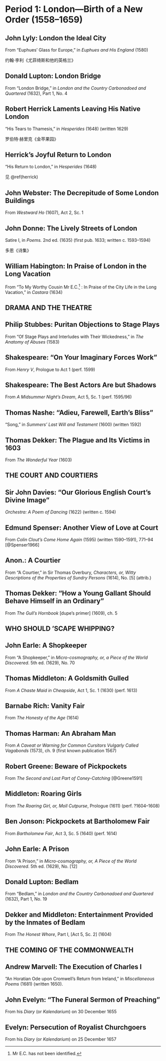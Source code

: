 \mainmatter

# Period 1: London—Birth of a New Order (1558–1659)

## John Lyly: London the Ideal City

From “Euphues’ Glass for Europe,” in _Euphues and His England_ (1580)

约翰·李利《尤菲绮斯和他的英格兰》

## Donald Lupton: London Bridge

From “London Bridge,” in _London and the Country Carbonadoed and Quartered_ (1632), Part 1, No. 4

## Robert Herrick Laments Leaving His Native London {#herrick}

“His Tears to Thamesis,” in _Hesperides_ (1648) (written 1629)

罗伯特·赫里克《金苹果园》

## Herrick’s Joyful Return to London

“His Return to London,” in _Hesperides_ (1648)

见 \@ref(herrick)

## John Webster: The Decrepitude of Some London Buildings

From _Westward Ho_ (1607), Act 2, Sc. 1

## John Donne: The Lively Streets of London

Satire I, in _Poems._ 2nd ed. (1635) (first pub. 1633; written c. 1593–1594)

多恩《诗集》

## William Habington: In Praise of London in the Long Vacation

From “To My Worthy Cousin Mr E.C.^[Mr E.C. has not been identified.] : In Praise of the City Life in the Long Vacation,” in _Castara_ (1634)

## DRAMA AND THE THEATRE {-}

## Philip Stubbes: Puritan Objections to Stage Plays

From “Of Stage Plays and Interludes with Their Wickedness,” in _The Anatomy of Abuses_ (1583)

## Shakespeare: “On Your Imaginary Forces Work”

From _Henry V_, Prologue to Act 1 (perf. 1599)

## Shakespeare: The Best Actors Are but Shadows

From _A Midsummer Night’s Dream_, Act 5, Sc. 1 (perf. 1595/96)

## Thomas Nashe: “Adieu, Farewell, Earth’s Bliss”

“Song,” in _Summers’ Last Will and Testament_ (1600) (written 1592)

## Thomas Dekker: The Plague and Its Victims in 1603

From _The Wonderful Year_ (1603)

## THE COURT AND COURTIERS {-}

## Sir John Davies: “Our Glorious English Court’s Divine Image”

_Orchestra: A Poem of Dancing_ (1622) (written c. 1594)

## Edmund Spenser: Another View of Love at Court

From _Colin Clout’s Come Home Again_ (1595) (written 1590–1591), 771–94 [@Spenser1966]

## Anon.: A Courtier

From “A Courtier,” in Sir Thomas Overbury, _Characters, or, Witty Descriptions of the Properties of Sundry Persons_ (1614), No. [5] (attrib.)

## Thomas Dekker: “How a Young Gallant Should Behave Himself in an Ordinary”

From _The Gull’s Hornbook_ [dupe’s primer] (1609), ch. 5

## WHO SHOULD ’SCAPE WHIPPING? {-}

## John Earle: A Shopkeeper

From “A Shopkeeper,” in _Micro-cosmography, or, a Piece of the World Discovered_. 5th ed. (1629), No. 70

## Thomas Middleton: A Goldsmith Gulled

From _A Chaste Maid in Cheapside_, Act 1, Sc. 1 (1630) (perf. 1613)

## Barnabe Rich: Vanity Fair

From _The Honesty of the Age_ (1614)

## Thomas Harman: An Abraham Man

From _A Caveat or Warning for Common Cursitors Vulgarly Called Vagabonds_ (1573), ch. 9 (first known publication 1567)

## Robert Greene: Beware of Pickpockets

From _The Second and Last Part of Coney-Catching_ [@Greene1591]

## Middleton: Roaring Girls

From _The Roaring Girl, or, Moll Cutpurse_, Prologue (1611) (perf. ?1604–1608)

## Ben Jonson: Pickpockets at Bartholomew Fair

From _Bartholomew Fair_, Act 3, Sc. 5 (1640) (perf. 1614)

## John Earle: A Prison

From “A Prison,” in _Micro-cosmography, or, A Piece of the World Discovered_. 5th ed. (1629), No. [12]

## Donald Lupton: Bedlam

From “Bedlam,” in _London and the Country Carbonadoed and Quartered_ (1632), Part 1, No. 19

## Dekker and Middleton: Entertainment Provided by the Inmates of Bedlam

From _The Honest Whore_, Part I, [Act 5, Sc. 2] (1604)

## THE COMING OF THE COMMONWEALTH {-}

## Andrew Marvell: The Execution of Charles I

“An Horatian Ode upon Cromwell’s Return from Ireland,” in _Miscellaneous Poems_ (1681) (written 1650).

## John Evelyn: “The Funeral Sermon of Preaching”

From his _Diary_ (or _Kalendarium_) on 30 December 1655

## Evelyn: Persecution of Royalist Churchgoers

From his _Diary_ (or _Kalendarium_) on 25 December 1657
